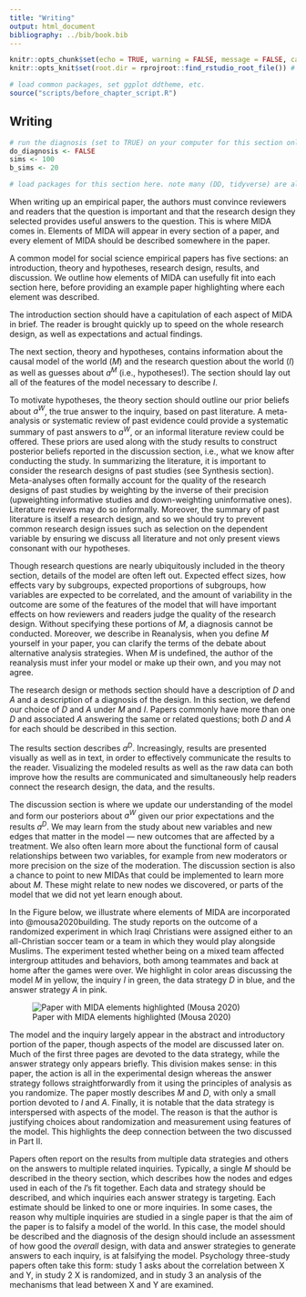 ```yaml
---
title: "Writing"
output: html_document
bibliography: ../bib/book.bib 
---
```


<!-- note do_bookdown is set in index.rmd, so we know if you're running just this .Rmd or compiling the book-->
```r
knitr::opts_chunk$set(echo = TRUE, warning = FALSE, message = FALSE, cache = FALSE)
knitr::opts_knit$set(root.dir = rprojroot::find_rstudio_root_file()) # files are all relative to RStudio project home
```

```r
# load common packages, set ggplot ddtheme, etc.
source("scripts/before_chapter_script.R")
```

<!-- start post here, do not edit above -->

## Writing

<!-- make sure to rename the section title below -->

```r
# run the diagnosis (set to TRUE) on your computer for this section only before pushing to Github. no diagnosis will ever take place on github.
do_diagnosis <- FALSE
sims <- 100
b_sims <- 20
```

```r
# load packages for this section here. note many (DD, tidyverse) are already available, see scripts/package-list.R
```

When writing up an empirical paper, the authors must convince reviewers and readers that the question is important and that the research design they selected provides useful answers to the question. This is where MIDA comes in. Elements of MIDA will appear in every section of a paper, and every element of MIDA should be described somewhere in the paper.

A common model for social science empirical papers has five sections: an introduction, theory and hypotheses, research design, results, and discussion. We outline how elements of MIDA can usefully fit into each section here, before providing an example paper highlighting where each element was described. 

The introduction section should have a capitulation of each aspect of MIDA in brief. The reader is brought quickly up to speed on the whole research design, as well as expectations and actual findings.

The next section, theory and hypotheses, contains information about the causal model of the world ($M$) and the research question about the world ($I$) as well as guesses about $a^M$ (i.e., hypotheses!). The section should lay out all of the features of the model necessary to describe $I$. 

To motivate hypotheses, the theory section should outline our prior beliefs about $a^W$, the true answer to the inquiry, based on past literature. A meta-analysis or systematic review of past evidence could provide a systematic summary of past answers to $a^W$, or an informal literature review could be offered. These priors are used along with the study results to construct posterior beliefs reported in the discussion section, i.e., what we know after conducting the study. In summarizing the literature, it is important to consider the research designs of past studies (see Synthesis section). Meta-analyses often formally account for the quality of the research designs of past studies by weighting by the inverse of their precision (upweighting informative studies and down-weighting uninformative ones). Literature reviews may do so informally. Moreover, the summary of past literature is itself a research design, and so we should try to prevent common research design issues such as selection on the dependent variable by ensuring we discuss all literature and not only present views consonant with our hypotheses.

Though research questions are nearly ubiquitously included in the theory section, details of the model are often left out. Expected effect sizes, how effects vary by subgroups, expected proportions of subgroups, how variables are expected to be correlated, and the amount of variability in the outcome are some of the features of the model that will have important effects on how reviewers and readers judge the quality of the research design. Without specifying these portions of $M$, a diagnosis cannot be conducted. Moreover, we describe in Reanalysis, when you define $M$ yourself in your paper, you can clarify the terms of the debate about alternative analysis strategies. When $M$ is undefined, the author of the reanalysis must infer your model or make up their own, and you may not agree. 

The research design or methods section should have a description of $D$ and $A$ and a description of a diagnosis of the design. In this section, we defend our choice of $D$ and $A$ under $M$ and $I$. Papers commonly have more than one $D$ and associated $A$ answering the same or related questions; both $D$ and $A$ for each should be described in this section. 

The results section describes $a^D$. Increasingly, results are presented visually as well as in text, in order to effectively communicate the results to the reader. Visualizing the modeled results as well as the raw data can both improve how the results are communicated and simultaneously help readers connect the research design, the data, and the results.

The discussion section is where we update our understanding of the model and form our posteriors about $a^W$ given our prior expectations and the results $a^D$. We may learn from the study about new variables and new edges that matter in the model --- new outcomes that are affected by a treatment. We also often learn more about the functional form of causal relationships between two variables, for example from new moderators or more precision on the size of the moderation. The discussion section is also a chance to point to new MIDAs that could be implemented to learn more about $M$. These might relate to new nodes we discovered, or parts of the model that we did not yet learn enough about. 

In the Figure below, we illustrate where elements of MIDA are incorporated into @mousa2020building. The study reports on the outcome of a randomized experiment in which Iraqi Christians were assigned either to an all-Christian soccer team or a team in which they would play alongside Muslims. The experiment tested whether being on a mixed team affected intergroup attitudes and behaviors, both among teammates and back at home after the games were over. We highlight in color areas discussing the model $M$ in yellow, the inquiry $I$ in green, the data strategy $D$ in blue, and the answer strategy $A$ in pink. 

![Paper with MIDA elements highlighted (Mousa 2020)](figures/mousa-highlighted-sheet.png)

The model and the inquiry largely appear in the abstract and introductory portion of the paper, though aspects of the model are discussed later on. Much of the first three pages are devoted to the data strategy, while the answer strategy only appears briefly. This division makes sense: in this paper, the action is all in the experimental design whereas the answer strategy follows straightforwardly from it using the principles of analysis as you randomize. The paper mostly describes $M$ and $D$, with only a small portion devoted to $I$ and $A$. Finally, it is notable that the data strategy is interspersed with aspects of the model. The reason is that the author is justifying choices about randomization and measurement using features of the model. This highlights the deep connection between the two discussed in Part II. 

Papers often report on the results from multiple data strategies and others on the answers to multiple related inquiries. Typically, a single $M$ should be described in the theory section, which describes how the nodes and edges used in each of the $I$'s fit together. Each data and strategy should be described, and which inquiries each answer strategy is targeting. Each estimate should be linked to one or more inquiries. In some cases, the reason why multiple inquiries are studied in a single paper is that the aim of the paper is to falsify a model of the world. In this case, the model should be described and the diagnosis of the design should include an assessment of how good the *overall* design, with data and answer strategies to generate answers to each inquiry, is at falsifying the model. Psychology three-study papers often take this form: study 1 asks about the correlation between X and Y, in study 2 X is randomized, and in study 3 an analysis of the mechanisms that lead between X and Y are examined.

<!-- Big ideas: -->
<!-- - make sure to have all of MIDA in your paper! -->
<!-- - please keep kosher.  Theory section material belongs in the theory section, not in the design or results section, etc. -->


<!-- 8. Reconciliation  -->

<!-- 9 Appendices and robustness -->








